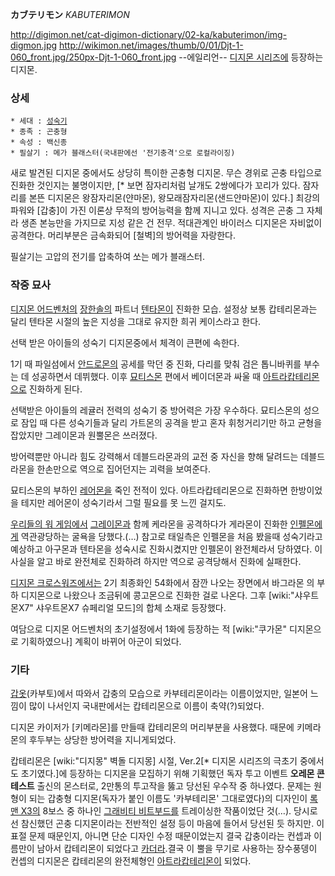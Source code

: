 '''カブテリモン''' ''KABUTERIMON''

http://digimon.net/cat-digimon-dictionary/02-ka/kabuterimon/img-digmon.jpg http://wikimon.net/images/thumb/0/01/Djt-1-060_front.jpg/250px-Djt-1-060_front.jpg
--에일리언--
[[디지몬 시리즈]]에 등장하는 디지몬.

=== 상세 ===

 * 세대 : [[성숙기]]
 * 종족 : 곤충형
 * 속성 : 백신종
 * 필살기 : 메가 블래스터(국내판에선 '전기충격'으로 로컬라이징)


새로 발견된 디지몬 중에서도 상당히 특이한 곤충형 디지몬. 무슨 경위로 곤충 타입으로 진화한 것인지는 불명이지만, [* 보면 잠자리처럼 날개도 2쌍에다가 꼬리가 있다. 잠자리를 본뜬 디지몬은 왕잠자리몬(얀마몬), 왕모래잠자리몬(샌드얀마몬)이 있다.] 최강의 파워와 [갑충]이 가진 이론상 무적의 방어능력을 함께 지니고 있다. 성격은 곤충 그 자체라 생존 본능만을 가지므로 지성 같은 건 전무. 적대관계인 바이러스 디지몬은 자비없이 공격한다. 머리부분은 금속화되어 [철벽]의 방어력을 자랑한다.

필살기는 고압의 전기를 압축하여 쏘는 메가 블래스터.

=== 작중 묘사 ===
[[디지몬 어드벤처]]의 [[장한솔]]의 파트너 [[텐타몬]]이 진화한 모습. 설정상 보통 캅테리몬과는 달리 텐타몬 시절의 높은 지성을 그대로 유지한 희귀 케이스라고 한다. 

선택 받은 아이들의 성숙기 디지몬중에서 체격이 큰편에 속한다. 

1기 때 파일섬에서 [[안드로몬]]의 공세를 막던 중 진화, 다리를 맞춰 검은 톱니바퀴를 부수는 데 성공하면서 데뷔했다. 이후 [[묘티스몬]] 편에서 베이더몬과 싸울 때 [[아트라캅테리몬]]으로 진화하게 된다.

선택받은 아이들의 레귤러 전력의 성숙기 중 방어력은 가장 우수하다. 묘티스몬의 성으로 잠입 때 다른 성숙기들과 달리 가트몬의 공격을 받고 혼자 휘청거리기만 하고 균형을 잡았지만 그레이몬과 원뿔몬은 쓰러졌다.

방어력뿐만 아니라 힘도 강력해서 데블드라몬과의 교전 중 자신을 향해 달려드는 데블드라몬을 한손만으로 역으로 집어던지는 괴력을 보여준다.

묘티스몬의 부하인 [[레어몬]]을 죽인 전적이 있다. 아트라캅테리몬으로 진화하면 한방이었을 테지만 레어몬이 성숙기라서 그럴 필요를 못 느낀 걸지도.

[[우리들의 워 게임]]에서 [[그레이몬]]과 함께 케라몬을 공격하다가 게라몬이 진화한 [[인펠몬]]에게 역관광당하는 굴욕을 당했다.(…) 참고로 태일측은 인펠몬을 처음 봤을때 성숙기라고 예상하고 아구몬과 텐타몬을 성숙시로 진화시켰지만 인펠몬이 완전체라서 당하였다. 이 사실을 알고 바로 완전체로 진화하려 하지만 역으로 공격당해서 진화에 실패한다.

[[디지몬 크로스워즈]]에서는 2기 최종화인 54화에서 잠깐 나오는 장면에서 바그라몬 의 부하 디지몬으로 나왔으나 조금뒤에 콩고몬으로 진화한 걸로 나온다. 그후 [wiki:"샤우트몬X7" 샤우트몬X7 슈페리얼 모드]의 합체 소재로 등장했다. 

여담으로 디지몬 어드벤처의 초기설정에서 1화에 등장하는 적 [wiki:"쿠가몬" 디지몬으로 기획하였으나] 계획이 바뀌어 아군이 되었다.

=== 기타 ===
[[갑옷]](카부토)에서 따와서 갑충의 모습으로 카부테리몬이라는 이름이었지만, 일본어 느낌이 많이 나서인지 국내판에서는 캅테리몬으로 이름이 축약(?)되었다.

디지몬 카이저가 [키메라몬]를 만들때 캅테리몬의 머리부분을 사용했다. 때문에 키메라몬의 후두부는 상당한 방어력을 지니게되었다.

캅테리몬은 [wiki:"디지몽" 벽돌 디지몽] 시절, Ver.2[* 디지몬 시리즈의 극초기 중에서도 초기였다.]에 등장하는 디지몬을 모집하기 위해 기획했던 독자 투고 이벤트 '''오레몬 콘테스트''' 출신의 몬스터로, 2만통의 투고작을 뚫고 당선된 우수작 중 하나였다. 문제는 원형이 되는 갑충형 디지몬(독자가 붙인 이름도 '카부테리몬' 그대로였다)의 디자인이 [[록맨 X3]]의 8보스 중 하나인 [[그래비티 비트부드]]를 트레이싱한 작품이었단 것(…). 당시로선 참신했던 곤충 디지몬이라는 전반적인 설정 등이 마음에 들어서 당선된 듯 하지만. 이 표절 문제 때문인지, 아니면 단순 디자인 수정 때문이었는지 결국 갑충이라는 컨셉과 이름만이 남아서 캅테리몬이 되었다고 [[카더라]].결국 이 뿔을 무기로 사용하는 장수풍뎅이 컨셉의 디지몬은 캅테리몬의 완전체형인 [[아트라캅테리몬]]이 되었다.
